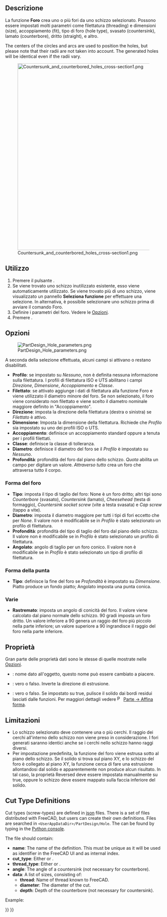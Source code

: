 <languages/>

{{Docnav/it
|[[PartDesign_Pocket/it|Tasca]]
|[[PartDesign_Groove/it|Gola]]
|[[PartDesign_Workbench/it|PartDesign]]
|IconL=PartDesign_Pocket.svg
|IconR=PartDesign_Groove.svg
|IconC=Workbench_PartDesign.svg
}}

<div class="mw-translate-fuzzy">
{{GuiCommand/it|Name=PartDesign Hole|Name/it=Foro|Workbenches=[[PartDesign Workbench/it|PartDesign]]|MenuLocation=Part Design → Foro|Version=0.17|SeeAlso=[[PartDesign Pocket/it|Tasca]]}}
</div>

<span id="Description"></span>
==Descrizione==

<div class="mw-translate-fuzzy">
La funzione '''Foro''' crea uno o più fori da uno schizzo selezionato. Possono essere impostati molti parametri come filettatura (threading) e dimensioni (size), accoppiamento (fit), tipo di foro (hole type), svasato (countersink), lamato (counterbore), dritto (straight), e altro.
</div>

The centers of the circles and arcs are used to position the holes, but please note that their radii are not taken into account. The generated holes will be identical even if the radii vary.

[[File:Countersunk_and_counterbored_holes_cross-section1.png|600px]]

{{Caption|Sezione longitudinale di foro svasato a sinistra e di foro lamato a destra (countersunk e counterbored).}}

<span id="Usage"></span>
== Utilizzo ==

<div class="mw-translate-fuzzy">
# Premere il pulsante {{KEY|[[Image:PartDesign_Hole.svg|24px]] '''Foro'''}}.
# Se viene trovato uno schizzo inutilizzato esistente, esso viene automaticamente utilizzato. Se viene trovato più di uno schizzo, viene visualizzato un pannello '''Seleziona funzione''' per effettuare una selezione. In alternativa, è possibile selezionare uno schizzo prima di avviare il comando Foro.
# Definire i parametri del foro. Vedere le [[#Opzioni|Opzioni]].
# Premere {{KEY|OK}}.
</div>

<span id="Options"></span>
== Opzioni ==

[[File:PartDesign Hole parameters.png|frame|right]]

<div class="mw-translate-fuzzy">
A seconda della selezione effettuata, alcuni campi si attivano o restano disabilitati.
</div>

<div class="mw-translate-fuzzy">
* '''Profilo''': se impostato su ''Nessuno'', non è definita nessuna informazione sulla filettatura. I profili di filettatura ISO e UTS abilitano i campi  ''Direzione'', ''Dimensione'', ''Accoppiamento'' e ''Classe''.
* '''Filettato''': se attivato aggiunge i dati di filettatura alla funzione Foro e viene utilizzato il diametro minore del foro. Se non selezionato, il foro viene considerato non filettato e viene scelto il diametro nominale maggiore definito in "Accoppiamento".
* '''Direzione''': imposta la direzione della filettatura (destra o sinistra) se ''Filettato'' è attivo.
* '''Dimensione''': Imposta la dimensione della filettatura. Richiede che ''Profilo'' sia impostato su uno dei profili ISO o UTS.
* '''Accoppiamento''': definisce un accoppiamento standard oppure a tenuta per i profili filettati.
* '''Classe''': definisce la classe di tolleranza.
* '''Diametro''': definisce il diametro del foro se il ''Profilo'' è impostato su ''Nessuno''.
* '''Profondità''': profondità del foro dal piano dello schizzo. ''Quota'' abilita un campo per digitare un valore. ''Attraverso tutto'' crea un foro che attraversa tutto il corpo.
</div>

<span id="Hole_cut"></span>
===Forma del foro===

<div class="mw-translate-fuzzy">
* '''Tipo''': imposta il tipo di taglio del foro: None è un foro dritto; altri tipi sono ''Counterbore'' (svasato), ''Countersink'' (lamato), ''Cheesehead'' (testa di formaggio), ''Countersink socket screw'' (vite a testa svasata) e ''Cap screw'' (tappo a vite). 
* '''Diametro''': imposta il diametro maggiore per tutti i tipi di fori eccetto che per ''None''. Il valore non è modificabile se in ''Profilo'' è stato selezionato un profilo di filettatura.
* '''Profondità''': profondità del tipo di taglio del foro dal piano dello schizzo.  Il valore non è modificabile se in ''Profilo'' è stato selezionato un profilo di filettatura.
* '''Angolato''': angolo di taglio per un foro conico. Il valore non è modificabile se in ''Profilo'' è stato selezionato un tipo di profilo di filettatura.
</div>

<span id="Drill_point"></span>
===Forma della punta===

<div class="mw-translate-fuzzy">
* '''Tipo''': definisce la fine del foro se ''Profondità'' è impostato su ''Dimensione''. Piatto produce un fondo piatto; Angolato imposta una punta conica.
</div>

<span id="Misc"></span>
===Varie===

<div class="mw-translate-fuzzy">
* '''Rastremato''': imposta un angolo di conicità del foro. Il valore viene calcolato dal piano normale dello schizzo. 90 gradi imposta un foro dritto. Un valore inferiore a 90 genera un raggio del foro più piccolo nella parte inferiore; un valore superiore a 90 ingrandisce il raggio del foro nella parte inferiore.
</div>

<span id="Properties"></span>
== Proprietà ==

Gran parte delle proprietà dati sono le stesse di quelle mostrate nelle [[#Opzioni|Opzioni]].

<div class="mw-translate-fuzzy">
* {{PropertyData/it|Label}}: nome dato all'oggetto, questo nome può essere cambiato a piacere.
* {{PropertyData/it|Reversed}}: vero o falso. Inverte la direzione di estrusione.
* {{PropertyData/it|Refine}}: vero o falso. Se impostato su true, pulisce il solido dai bordi residui lasciati dalle funzioni. Per maggiori dettagli vedere [[Image:Part_RefineShape.svg|16px]] [[Part RefineShape/it|Parte → Affina forma]].
</div>

<span id="Limitations"></span>
==Limitazioni==

<div class="mw-translate-fuzzy">
* Lo schizzo selezionato deve contenere una o più cerchi. Il raggio dei cerchi all'interno dello schizzo non viene preso in considerazione. I fori generati saranno identici anche se i cerchi nello schizzo hanno raggi diversi.
* Per impostazione predefinita, la funzione del foro viene estrusa sotto al piano dello schizzo. Se il solido si trova sul piano XY, e lo schizzo del foro è collegato al piano XY, la funzione cerca di fare una estrusione allontandosi dal solido e apparentemente non produce alcun risultato. In tal caso, la proprietà Reversed deve essere impostata manualmente su true, oppure lo schizzo deve essere mappato sulla faccia inferiore del solido.
</div>

==Cut Type Definitions==

Cut types (screw-types) are defined in [https://de.wikipedia.org/wiki/JavaScript_Object_Notation json] files. There is a set of files distributed with FreeCAD, but users can create their own definitions. Files are searched in <code>&lt;UserAppDataDir&gt;/PartDesign/Hole</code>. The {{incode|UserAppDataDir}} can be found by typing {{incode|App.getUserAppDataDir()}} in the [[Python_console|Python console]].

The file should contain:
* '''name''': The name of the definition. This must be unique as it will be used as identifier in the FreeCAD UI and as internal index.
* '''cut_type''': Either {{incode|countersink}} or {{incode|counterbore}}.
* '''thread_type''':  Either {{incode|metric}} or {{incode|metricfine}}.
* '''angle''': The angle of a countersink (not necessary for counterbore).
* '''data''': A list of sizes, consisting of:
** '''thread''': Name of thread known to FreeCAD.
** '''diameter''': The diameter of the cut.
** '''depth''': Depth of the counterbore (not necessary for countersink).
Example:
{{Code|lang=json|code=
{
    "name": "DIN 7984",
    "cut_type": "counterbore",
    "thread_type": "metric",
    "data": [
        { "thread": "M2",   "diameter":  4.3, "depth":  1.6 },
        { "thread": "M2.5", "diameter":  5.0, "depth":  2.0 },
        …
    ]
}
}}


{{Docnav/it
|[[PartDesign_Pocket/it|Tasca]]
|[[PartDesign_Groove/it|Gola]]
|[[PartDesign_Workbench/it|PartDesign]]
|IconL=PartDesign_Pocket.svg
|IconR=PartDesign_Groove.svg
|IconC=Workbench_PartDesign.svg
}}

{{PartDesign Tools navi{{#translation:}}}}
{{Userdocnavi{{#translation:}}}}